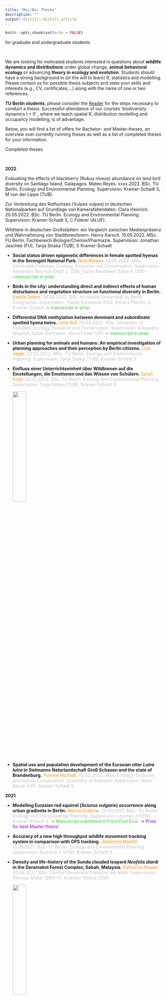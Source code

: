 ```yaml
---
title: "Msc/Bsc Theses"
description: ""
output: distill::distill_article
---
```


```r
knitr::opts_chunk$set(echo = FALSE)
```

<div class='headerbox'><hbox>for graduate and undergraduate students</hbox></div><br>

We are looking for motivated students interested in questions about **wildlife dynamics and distributions** under global change, **animal behavioral ecology** or advancing **theory in ecology and evolution**. Students should have a strong background in (or the will to learn) R, statistics and modelling. Please contact us for possible thesis subjects and state your skills and interests (e.g., CV, certificates,…) along with the name of one or two references. 

**TU Berlin students**, please consider the [Reader](https://www.oekosys.tu-berlin.de/fileadmin/fg35/Lehre/Downloads/ABSOLVENTINNEN_INFOS_Reader_171023.pdf) for the steps necessary to conduct a thesis. Successful attendance of our courses ‘biodiversity dynamics I + II’ , where we teach spatial R, distribution modelling and occupancy modelling, is of advantage.

Below, you will find a list of offers for Bachelor- and Master-theses, an overview over currently running theses as well as a list of completed theses for your information.


<div class='headerbox'><hbox>Completed theses</hbox></div><br>

**2022**

Evaluating the effects of blackberry (Rubus niveus) abundance on land bird diversity on Santiago Island, Galapagos. Mateo Reyes. xxxx.2022. BSc. TU Berlin. Ecology and Environmental Planning. Supervision: Kramer-Schadt S, M von der Lippe (TUB). 

Zur Verbreitung des Rotfuchses (Vulpes vulpes) in deutschen Nationalparken auf Grundlage von Kamerafallendaten. Clara Heinrich. 20.05.2022. BSc. TU Berlin. Ecology and Environmental Planning. Supervision: Kramer-Schadt S, C Fiderer (ALUF). 

Wildtiere in deutschen Großstädten: ein Vergleich zwischen Medienpräsenz und Wahrnehmung von Stadtbewohnern. Henry Karsch. 15.05.2022. MSc. FU Berlin. Fachbereich Biologie/Chemie/Pharmazie. Supervision: Jonathan Jeschke (FU), Tanja Straka (TUB), S Kramer-Schadt

* <p>**Social status driven epigenetic differences in female spotted hyenas in the Serengeti National Park.** <span style='color:#FF8C00;'>Nick Mewes.</span> <span style='color:#C0C0C0;'>14.06.2022. MSc. Universität Potsdam. Ecology, Evolution and Conservation. Supervision: Alexandra Weyrich (Dept 2, IZW), Sarah Benhaiem (Dept 6, IZW)</span> <span style='color:#32CD32;'>->manuscript in prep.</span></p>

* <p>**Birds in the city: understanding direct and indirect effects of human disturbance and vegetation structure on functional diversity in Berlin.** <span style='color:#FF8C00;'>Estelle Solem.</span><span style='color:#C0C0C0;'> 06.04.2022. BSc. Humboldt Universität zu Berlin. Geographie. Supervision: Tobias Kümmerle (HU), Aimara Planillo, S Kramer-Schadt </span> <span style='color:#32CD32;'>-> manuscript in prep.</span></p>

* <p>**Differential DNA methylation between dominant and subordinate spotted hyena twins.** <span style='color:#FF8C00;'> Lena Ruf.</span><span style='color:#C0C0C0;'>  05.04.2022. MSc. University of Potsdam. Ecology, Evolution and Conservation. Supervision: Alexandra Weyrich, Sarah Benhaiem, Jörns Fickel (UP)  </span> <span style='color:#32CD32;'>-> manuscript in prep.</span></p>

* <p>**Urban planning for animals and humans: An empirical investigation of planning approaches and their perception by Berlin citizens.**  <span style='color:#FF8C00;'> Lisa Jäger.</span><span style='color:#C0C0C0;'>  23.02.2022. MSc. TU Berlin. Ecology and Environmental Planning. Supervision: Tanja Straka (TUB), Kramer-Schadt S. </span></p>

* <p>**Einfluss einer Unterrichtseinheit über Wildbienen auf die Einstellungen, die Emotionen und das Wissen von Schülern.**  <span style='color:#FF8C00;'> Sarah Festl.</span><span style='color:#C0C0C0;'> 25.02.2022. BSc. TU Berlin. Ecology and Environmental Planning. Supervision: Tanja Straka (TUB), Kramer-Schadt S.</span></p>![](img/bee_bsc-theses.jpg){width=30%}


* <p>**Spatial use and population development of the Eurasian otter *Lutra lutra* in Sielmanns Naturlandschaft Groß Schauen and the state of Brandenburg.**  <span style='color:#FF8C00;'> Yvonne Rychlak.</span><span style='color:#C0C0C0;'> 02.02.2022. MSc. Ecology, Evolution and Nature Conservation. University of Potsdam. Supervision: Niels Blaum (UP), Kramer-Schadt S.</span></p>

**2021**

* <p>**Modelling Eurasian red squirrel (*Sciurus vulgaris*) occurrence along urban gradients in Berlin.**  <span style='color:#FF8C00;'>  Marius Grabow.</span><span style='color:#C0C0C0;'> 29.09.2021. MSc. TU Berlin. Ecology and Environmental Planning. Supervision: Louvrier J (IZW), Kramer-Schadt S. </span> <span style='color:#32CD32;'> -> Manuscript submitted to Front Evol Ecol. </span> <span style='color:#9400D3;'>-> Prize for best Master thesis!</span></p>

* <p>**Accuracy of a new high throughput wildlife movement tracking system in comparison with GPS tracking.**  <span style='color:#FF8C00;'> Johannes Marold.</span><span style='color:#C0C0C0;'> 16.09.2021. BSc. TU Berlin. Ecology and Environmental Planning. Supervision: Radchuk V (IZW), Kramer-Schadt S.</span></p>

* <p>**Density and life-history of the Sunda clouded leopard *Neofelis diardi* in the Deramakot Forest Complex, Sabah, Malaysia.**  <span style='color:#FF8C00;'> Katharina Kasper.</span><span style='color:#C0C0C0;'> 30.08.2021. MSc. Goethe-Universität Frankfurt am Main. Supervision: Thomas Müller (SBiK-F), Andreas Wilting (IZW).</span></p>![](img/leopard_msc-theses.jpg){width=30%}

* <p>**Evaluating the habitat suitability of tiger in Bardia National Park and Buffer Zone areas, Nepal.**  <span style='color:#FF8C00;'> Kamal Ghimire.</span><span style='color:#C0C0C0;'> 18.08.2021. MSc. TU Dresden. Tropical Forestry. Supervision: Berger U (TUD), Kramer-Schadt S.</span></p>

* <p>**Small-Scale Habitat Selection of the European Wildcat *Felis silvestris silvestris* in the Bernese Seeland, Switzerland.**  <span style='color:#FF8C00;'> Johanna Bellack.</span><span style='color:#C0C0C0;'> 26.06.2021. BSc. TU Berlin. Ecology and Environmental Planning. Supervision: Maronde L (KORA), Kramer-Schadt S.</span></p>

* <p>**Effect of artificial light at night (ALAN) on behaviour of the European hedgehog (*Erinaceus europaeus Linnaeus*, 1758) in the urban area of Berlin.**  <span style='color:#FF8C00;'> Briseida Lozano Granados.</span><span style='color:#C0C0C0;'> 15.05.2021. MSc. TU Berlin. Urban Ecology. Supervision: Berger A, Kramer-Schadt S. </span> <span style='color:#32CD32;'> -> coauthor in Berger et al. (2020) ANIMALS.</span></p>

* <p>**What contribution can non-standardized Citizen Science data make in biodiversity monitoring?**  <span style='color:#FF8C00;'> Lena Fiechter.</span><span style='color:#C0C0C0;'> 21.01.2021. MSc. TU Berlin. Ecology and Environmental Planning. Supervision: Planillo A, Kramer-Schadt S, Heucke-Voigt S (MfN).  </span> <span style='color:#32CD32;'>-> coauthor in Planillo et al. (2021) LAND URB PLAN.</span></p>

* <p>**A habitat suitability model for Grey Crowned Cranes (*Balearica regulorum*) in Rwanda based on sightings.**  <span style='color:#FF8C00;'> Ann-Marie Attenberger.</span><span style='color:#C0C0C0;'> 04.01.2021. MSc. TU Berlin. Ecology and Environmental Planning. Supervision: Olivier Nsengimana (RWCA), Kramer-Schadt S, vd Lippe M (TUB).</span></p>![](img/greycrownedcrane_msc-theses.png){width=30%}

**2020**

* <p>**A population viability and connectivity analysis for the alpine lynx (*Lynx lynx*) population. **  <span style='color:#FF8C00;'> Eva Sanchez Arribas.</span><span style='color:#C0C0C0;'> 19.11.2020. MSc. Uppsala University, Sweden. Supervision: Kramer-Schadt S, Planillo A, Molinari-Jobin A (KORA).</span> <span style='color:#32CD32;'> -> Manuscript in prep.</span></p>![](img/lynx_msc-theses.jpg){width=30%}

* <p>**Influence of roost site availability on activity of forest-dwelling bats above coniferous forests.**  <span style='color:#FF8C00;'> Franziska Röpke.</span><span style='color:#C0C0C0;'> 15.10.2020. BSc. Ökologie und Umweltplanung. TU Berlin. Supervision: Volker Kelm (K&S Umweltgutachten), Kramer-Schadt S.</span></p>

* <p>**Spatial, temporal and interindividual determinants of wildlife-vehicle collision mortality in spotted hyenas in the Serengeti National Park between 1989 and 2020.** <span style='color:#FF8C00;'>Marwan Naciri.</span><span style='color:#C0C0C0;'>  25.06.2020. Msc. Master Biosciences École Normale Supérieure (ENS) Lyon, Frankreich. Supervision: Benhaiem S, Gicquel M, Planillo A, East M, Hofer H. </span> <span style='color:#32CD32;'>-> Manuscript in prep.</span></p>

* <p>**Using social network analysis on a population of reintroduced Northern Bald Ibis (*Geronticus eremita*) to understand decisions of migratory association.** <span style='color:#FF8C00;'> Sinah Drenske.</span><span style='color:#C0C0C0;'> 03.08.2020. Msc. Ökologie und Umweltplanung. Technische Universität Berlin. Supervision: Kramer-Schadt S, Radchuk V, Benhaiem S, Landgraf C.  </span> <span style='color:#9400D3;'>-> Prize for best Master thesis!</span></p>

**2019**

* <p>**Demography and population viability of the Northern Bald Ibis (*Geronticus eremita*), a reintroduced bird species.** <span style='color:#FF8C00;'> Sinah Drenske.</span><span style='color:#C0C0C0;'> 04.02.2019. Bsc. Ökologie und Umweltplanung. Technische Universität Berlin. Supervision: Kramer-Schadt S, Radchuk V, Kowarik I (TUB). </span> <span style='color:#32CD32;'>-> Manuscript submitted to Oryx</span></p>![](img/ibis-bsc-theses.jpg){width=30%}

* <p>**Wolfmanagement in Deutschland – Vergleich der Wolfmanagementpläne der Bundesländer.** <span style='color:#FF8C00;'> Patrick Enders.</span><span style='color:#C0C0C0;'> 26.09.2019. Bsc. Landschaftsarchitektur und Landschaftsplanung. TU Berlin. Supervision: Heiland S (TUB), Kramer-Schadt S.</span></p>

* <p>**Inwiefern beeinflussen anthropogene Faktoren die Streifgebietsgrößen sowie täglichen Distanzen von Wildschweinen (*Sus scrofa*)?** <span style='color:#FF8C00;'> Elena Wernitz.</span><span style='color:#C0C0C0;'> 08.08.2019. Bsc. Ökologie und Umweltplanung. TUB. Supervision: Stillfried M, Kramer-Schadt S.</span></p>

* <p>**Predicting community structure in a changing world – a new dynamic agent-based model to simulate multi-species home range behavior.** <span style='color:#FF8C00;'> Marie-Sophie Rohwäder.</span><span style='color:#C0C0C0;'> 26.02.2019. Msc. Ökologie, Evolution und Naturschutz. Universität Potsdam. Supervision: Kramer-Schadt S, Jeltsch F (UP).</span></p>

* <p>**Assessing patterns of livestock attacks caused by wolf (*Canis lupus*) using sightings and habitat predictions.** <span style='color:#FF8C00;'> Moritz Wenzler.</span><span style='color:#C0C0C0;'> 26.11.2019. Msc. Global Change Geography. Humboldt-Universität zu Berlin. Kramer-Schadt S, Planillo A, Kümmerle T (HU). </span> <span style='color:#32CD32;'>-> coauthored manuscript in prep.</span></p>

**2018**

* <p>**Life-history consequences of snare injuries in female spotted hyenas: A long term study in the Serengeti National Park, Tanzania.** <span style='color:#FF8C00;'> Sara Kaidatzi.</span><span style='color:#C0C0C0;'> 02.05.2018. Diploma thesis. Biologie. Freie Universität Berlin. Benhaiem S, East ML, Hofer H.</span></p>

* <p>**Usage of landscape metrics to predict spatial distribution of mammals in urban areas.** <span style='color:#FF8C00;'> Jessica Thimian. </span><span style='color:#C0C0C0;'> 04.08.2018. BSc. Biologie. Freie Universität Berlin. Supervision: Gras P, Kramer-Schadt S, Hofer H.</span></p>

* <p>**Monthly home ranges and habitat preferences of raccoons (*Procyon lotor*) in the Uckermark, Germany – a estimation method comparison.** <span style='color:#FF8C00;'> Pedro Mello Rose. </span><span style='color:#C0C0C0;'> 2018. BSc. Biologie. Freie Universität Berlin. Supervision: Scholz C, Hofer H.</span></p>

* <p>**An occupancy analysis of the ocelot (*Leopardus pardalis*) and its potential preys in Eastern Panama. ** <span style='color:#FF8C00;'> Angelica Maria Moreno Sosa.</span><span style='color:#C0C0C0;'> 09.10.2018. MSc. Universität Bremen. Supervision: Abrams J, Kramer-Schadt S, Marko Rohlfs (U Bremen). </span> <span style='color:#32CD32;'>-> Moreno Sosa et al. (2022) Mammal Biology.</span></p>



